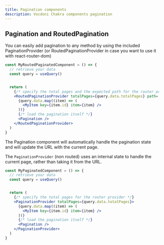 ```yaml
---
title: Pagination components
description: Vocdoni Chakra components pagination
---
```


## Pagination and RoutedPagination

You can easily add pagination to any method by using the included PaginationProvider (or RoutedPaginationProvider in
case you want to use it with react-router-dom)

```jsx
const MyRoutedPaginatedComponent = () => {
  // retrieve your data
  const query = useQuery()


  return (
    {/* specify the total pages and the expected path for the router provider */}
    <RoutedPaginationProvider totalPages={query.data.totalPages} path='/my-paginated-route-path'>
      {query.data.map((item) => (
        <MyItem key={item.id} item={item} />
      ))}
      {/* load the pagination itself */}
      <Pagination />
    </RoutedPaginationProvider>
  )
}
```

The Pagination component will automatically handle the pagination state and will update the URL with the current page.

The `PaginationProvider` (non routed) uses an internal state to handle the current page, rather than taking it from the URL.

```jsx
const MyPaginatedComponent = () => {
  // retrieve your data
  const query = useQuery()


  return (
    {/* specify the total pages for the router provider */}
    <PaginationProvider totalPages={query.data.totalPages}>
      {query.data.map((item) => (
        <MyItem key={item.id} item={item} />
      ))}
      {/* load the pagination itself */}
      <Pagination />
    </PaginationProvider>
  )
}
```
